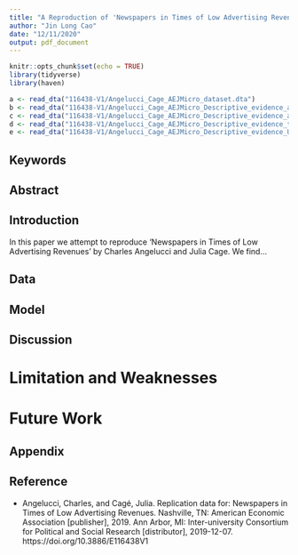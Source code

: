 ```yaml
---
title: "A Reproduction of 'Newspapers in Times of Low Advertising Revenues'"
author: "Jin Long Cao"
date: "12/11/2020"
output: pdf_document
---
```


```r
knitr::opts_chunk$set(echo = TRUE)
library(tidyverse)
library(haven)
```

```r
a <- read_dta("116438-V1/Angelucci_Cage_AEJMicro_dataset.dta")
b <- read_dta("116438-V1/Angelucci_Cage_AEJMicro_Descriptive_evidence_advertisement.dta")
c <- read_dta("116438-V1/Angelucci_Cage_AEJMicro_Descriptive_evidence_advertising_industry.dta")
d <- read_dta("116438-V1/Angelucci_Cage_AEJMicro_Descriptive_evidence_television_quality.dta")
e <- read_dta("116438-V1/Angelucci_Cage_AEJMicro_Descriptive_evidence_US.dta")
```

## Keywords

## Abstract

## Introduction
In this paper we attempt to reproduce 'Newspapers in Times of Low Advertising Revenues' by Charles Angelucci and Julia Cage. We find…


## Data

## Model

## Discussion

# Limitation and Weaknesses

# Future Work

## Appendix

## Reference

- Angelucci, Charles, and Cagé, Julia. Replication data for: Newspapers in Times of Low Advertising Revenues. Nashville, TN: American Economic Association [publisher], 2019. Ann Arbor, MI: Inter-university Consortium for Political and Social Research [distributor], 2019-12-07. https://doi.org/10.3886/E116438V1


